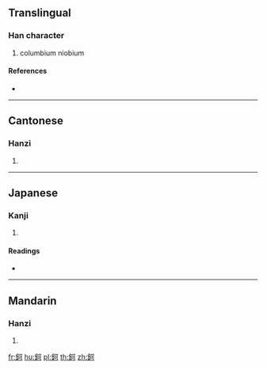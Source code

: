 {{character info/new}}
{{also|钶}}
==Translingual==

===Han character===
{{Han char|rn=167|rad=金|as=05|sn=13|four=81120|canj=CMNR}}

# columbium niobium

====References====
* {{Han ref|kx=1299.270|dkj=40266|dj=1802.080|hdz=64183.080|uh=9233|ud=37427|bh=E0B3|bd=57523}}

----

==Cantonese==

===Hanzi===
{{yue-hanzi|jyut=|y=o1|sim=钶}}

# {{defn|lang=yue|sort=金05}}

----

==Japanese==

===Kanji===
{{ja-kanji|grade=|rs=金05}}

# {{defn|lang=ja|sort=金05}}

====Readings====
* {{ja-readings|on=[[あ]] (a), [[か]] (ka)|kun=|nanori=}}

----

==Mandarin==

===Hanzi===
{{cmn-hanzi|sim=钶|pin=[[ē]] ([[e1]])|wg=o<sup>1</sup>}}

# {{defn|lang=cmn|sort=金05}}

[[fr:鈳]]
[[hu:鈳]]
[[pl:鈳]]
[[th:鈳]]
[[zh:鈳]]